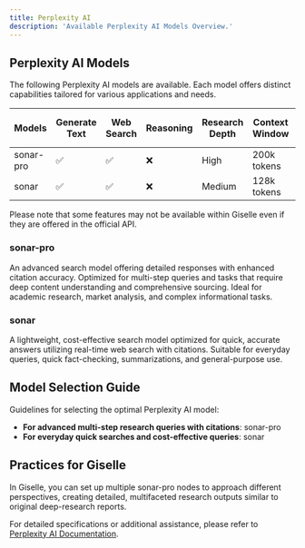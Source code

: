 ```yaml
---
title: Perplexity AI
description: 'Available Perplexity AI Models Overview.'
---
```


## Perplexity AI Models

The following Perplexity AI models are available. Each model offers distinct capabilities tailored for various applications and needs.

| Models                 | Generate Text | Web Search | Reasoning | Research Depth | Context Window | Max Output Tokens | Availability |
|------------------------|---------------|------------|-----------|----------------|----------------|-------------------|--------------|
| sonar-pro              | ✅            | ✅          | ❌        | High           | 200k tokens    | 8k tokens         | Pro          |
| sonar                  | ✅            | ✅          | ❌        | Medium         | 128k tokens    | -                 | Free         |

Please note that some features may not be available within Giselle even if they are offered in the official API. 

### sonar-pro
An advanced search model offering detailed responses with enhanced citation accuracy. Optimized for multi-step queries and tasks that require deep content understanding and comprehensive sourcing. Ideal for academic research, market analysis, and complex informational tasks.

### sonar
A lightweight, cost-effective search model optimized for quick, accurate answers utilizing real-time web search with citations. Suitable for everyday queries, quick fact-checking, summarizations, and general-purpose use.


## Model Selection Guide

Guidelines for selecting the optimal Perplexity AI model:

- **For advanced multi-step research queries with citations**: sonar-pro
- **For everyday quick searches and cost-effective queries**: sonar

## Practices for Giselle

In Giselle, you can set up multiple sonar-pro nodes to approach different perspectives, creating detailed, multifaceted research outputs similar to original deep-research reports.


For detailed specifications or additional assistance, please refer to [Perplexity AI Documentation](https://docs.perplexity.ai).


